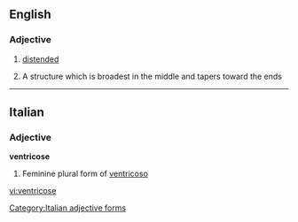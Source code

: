 ==English==

===Adjective===
{{infl|en|adjective}}

# [[distended]]
# {{context|mycology}} A structure which is broadest in the middle and tapers toward the ends

----

==Italian==

===Adjective===
'''ventricose''' {{f}}

# Feminine plural form of [[ventricoso]]

[[Category:Italian adjective forms]]

[[vi:ventricose]]